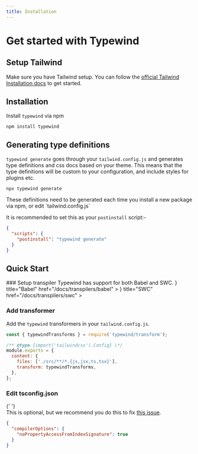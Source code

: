 ```yaml
---
title: Installation
---
```



# Get started with Typewind

## Setup Tailwind

Make sure you have Tailwind setup. You can follow the [official Tailwind Installation docs](https://tailwindcss.com/docs/installation) to get started.

## Installation

Install `typewind` via npm

```fish filename="Terminal" copy
npm install typewind
```

## Generating type definitions

`typewind generate` goes through your `tailwind.config.js` and generates type definitions and css docs based on your theme. This means that the type definitions will be custom to your configuration, and include styles for plugins etc.

```fish filename="Terminal" copy
npx typewind generate
```

<Callout>
  These definitions need to be generated each time you install a new package via
  npm, or edit `tailwind.config.js`
</Callout>

It is recommended to set this as your `postinstall` script:-

```json filename="package.json"
{
  "scripts": {
    "postinstall": "typewind generate"
  }
}
```

## Quick Start

<Steps>
### Setup transpiler
   Typewind has support for both Babel and SWC.
   <Cards>
     <Card
       icon={
         <svg
           xmlns="http://www.w3.org/2000/svg"
           fill="none"
           viewBox="0 0 24 24"
           strokeWidth={1.5}
           stroke="currentColor"
           className="w-6 h-6"
         >
           <path
             strokeLinecap="round"
             strokeLinejoin="round"
             d="M8.25 4.5l7.5 7.5-7.5 7.5"
           />
         </svg>
       }
       title="Babel"
       href="/docs/transpilers/babel"
     ></Card>
     <Card
       icon={
         <svg
           xmlns="http://www.w3.org/2000/svg"
           fill="none"
           viewBox="0 0 24 24"
           strokeWidth={1.5}
           stroke="currentColor"
           className="w-6 h-6"
         >
           <path
             strokeLinecap="round"
             strokeLinejoin="round"
             d="M8.25 4.5l7.5 7.5-7.5 7.5"
           />
         </svg>
       }
       title="SWC"
       href="/docs/transpilers/swc"
     ></Card>
   </Cards>

### Add transformer

Add the `typewind` transformers in your `tailwind.config.js`.

```js /typewindTransforms/ filename="tailwind.config.js" copy
const { typewindTransforms } = require('typewind/transform');

/** @type {import('tailwindcss').Config} \*/
module.exports = {
  content: {
    files: ['./src/**/*.{js,jsx,ts,tsx}'],
    transform: typewindTransforms,
  },
};
```

### Edit tsconfig.json

{' '}
<br />
This is optional, but we recommend you do this to fix [this
issue](https://twitter.com/Mokshit06/status/1620812678687248384).

```json filename="tsconfig.json"
{
  "compilerOptions": {
    "noPropertyAccessFromIndexSignature": true
  }
}
```

</Steps>
